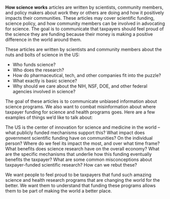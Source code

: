 **How science works** articles are written by scientists, community members, and
policy makers about work they or others are doing and how it positively impacts
their communities. These articles may cover scientific funding, science policy,
and how community members can be involved in advocating for science. The goal is
to communicate that taxpayers should feel proud of the science they are funding
because their money is making a positive difference in the world around them.

These articles are written by scientists and
community members about the nuts and bolts of science in the US:

- Who funds science?
- Who does the research?
- How do pharmaceutical, tech, and other companies fit into the puzzle?
- What exactly is basic science?
- Why should we care about the NIH, NSF, DOE, and other federal agencies involved in science?

The goal of these articles is to communicate unbiased information about science
programs. We also want to combat misinformation about where taxpayer funding for
science and health programs goes. Here are a few examples of things we'd like to
talk about:

The US is the center of innovation for science and medicine in the world -- what
publicly funded mechanisms support this? What impact does government scientific
funding have on communities? On the individual person? Where do we feel its
impact the most, and over what time frame? What benefits does science research
have on the overall economy? What are the specific mechanisms that underlie how
this funding eventually benefits the taxpayer? What are some common
misconceptions about taxpayer-funded scientific research? How can we rebut
these?

We want people to feel proud to be taxpayers that fund such amazing science and
health research programs that are changing the world for the better. We want
them to understand that funding these programs allows them to be part of making
the world a better place.
